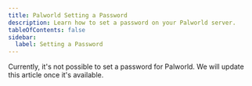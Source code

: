 ```yaml
---
title: Palworld Setting a Password
description: Learn how to set a password on your Palworld server.
tableOfContents: false
sidebar:
  label: Setting a Password
---
```


Currently, it's not possible to set a password for Palworld. We will update this article once it's available. 